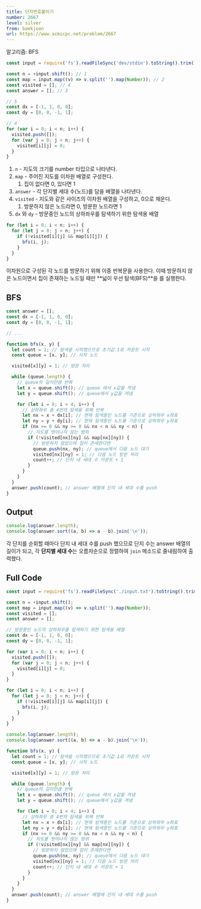 ```yaml
---
title: 단지번호붙이기
number: 2667
level: silver
from: baekjoon
url: https://www.acmicpc.net/problem/2667
---
```


알고리즘: BFS

```js
const input = require('fs').readFileSync('dev/stdin').toString().trim().split('\n');

const n = +input.shift(); // 1
const map = input.map((v) => v.split('').map(Number)); // 2
const visited = []; // 4
const answer = []; // 3

// 5
const dx = [-1, 1, 0, 0];
const dy = [0, 0, -1, 1];

// 4
for (var i = 0; i < n; i++) {
  visited.push([]);
  for (var j = 0; j < n; j++) {
    visited[i][j] = 0;
  }
}
```

1. `n` - 지도의 크기를 number 타입으로 나타낸다.
2. `map` - 주어진 지도를 이차원 배열로 구성한다.
   1. 집이 없다면 0, 있다면 1
3. `answer` - 각 단지별 세대 수(노드)를 담을 배열을 나타낸다.
4. `visited` - 지도와 같은 사이즈의 이차원 배열을 구성하고, 0으로 채운다.
   1. 방문하지 않은 노드라면 0, 방문한 노드라면 1
5. `dx` 와 `dy` - 방문중인 노드의 상하좌우를 탐색하기 위한 탐색용 배열

```js
for (let i = 0; i < n; i++) {
  for (let j = 0; j < n; j++) {
    if (!visited[i][j] && map[i][j]) {
      bfs(i, j);
    }
  }
}
```

이차원으로 구성된 각 노드를 방문하기 위해 이중 반복문을 사용한다.
이때 방문하지 않은 노드이면서 집이 존재하는 노드일 때만 **넓이 우선 탐색(BFS)**을 를 실행한다.

## BFS

```js
const answer = [];
const dx = [-1, 1, 0, 0];
const dy = [0, 0, -1, 1];

// ...

function bfs(x, y) {
  let count = 1; // 탐색을 시작했으므로 초기값 1로 카운트 시작
  const queue = [x, y]; // 시작 노드

  visited[x][y] = 1; // 방문 처리

  while (queue.length) {
    // queue의 길이만큼 반복
    let x = queue.shift(); // queue 에서 x값을 꺼냄
    let y = queue.shift(); // queue에서 y값을 꺼냄

    for (let i = 0; i < 4; i++) {
      // 상하좌우 총 4번의 탐색을 위해 반복
      let nx = x + dx[i]; // 현재 탐색중인 노드를 기준으로 상하좌우 x좌표
      let ny = y + dy[i]; // 현재 탐색중인 노드를 기준으로 상하좌우 y좌표
      if (nx >= 0 && ny >= 0 && nx < n && ny < n) {
        // 지도를 벗어나지 않는 범위
        if (!visited[nx][ny] && map[nx][ny]) {
          // 방문하지 않았으며 집이 존재한다면
          queue.push(nx, ny); // queue에서 다음 노드 대기
          visited[nx][ny] = 1; // 다음 노드 방문 처리
          count++; // 단지 내 세대 수 카운트 + 1
        }
      }
    }
  }
  answer.push(count); // answer 배열에 단지 내 세대 수를 push
}
```

## Output

```jsx
console.log(answer.length);
console.log(answer.sort((a, b) => a - b).join('\n'));
```

각 단지를 순회할 때마다 단지 내 세대 수를 push 했으므로
단지 수는 answer 배열의 길이가 되고, 각 **단지별 세대 수**는 오름차순으로 정렬하여 `join` 메소드로 줄내림하여 출력했다.

## Full Code

```js
const input = require('fs').readFileSync('./input.txt').toString().trim().split('\n');

const n = +input.shift();
const map = input.map((v) => v.split('').map(Number));
const visited = [];
const answer = [];

// 방문중인 노드의 상하좌우를 탐색하기 위한 탐색용 배열
const dx = [-1, 1, 0, 0];
const dy = [0, 0, -1, 1];

for (var i = 0; i < n; i++) {
  visited.push([]);
  for (var j = 0; j < n; j++) {
    visited[i][j] = 0;
  }
}

for (let i = 0; i < n; i++) {
  for (let j = 0; j < n; j++) {
    if (!visited[i][j] && map[i][j]) {
      bfs(i, j);
    }
  }
}

console.log(answer.length);
console.log(answer.sort((a, b) => a - b).join('\n'));

function bfs(x, y) {
  let count = 1; // 탐색을 시작했으므로 초기값 1로 카운트 시작
  const queue = [x, y]; // 시작 노드

  visited[x][y] = 1; // 방문 처리

  while (queue.length) {
    // queue의 길이만큼 반복
    let x = queue.shift(); // queue 에서 x값을 꺼냄
    let y = queue.shift(); // queue에서 y값을 꺼냄

    for (let i = 0; i < 4; i++) {
      // 상하좌우 총 4번의 탐색을 위해 반복
      let nx = x + dx[i]; // 현재 탐색중인 노드를 기준으로 상하좌우 x좌표
      let ny = y + dy[i]; // 현재 탐색중인 노드를 기준으로 상하좌우 y좌표
      if (nx >= 0 && ny >= 0 && nx < n && ny < n) {
        // 지도를 벗어나지 않는 범위
        if (!visited[nx][ny] && map[nx][ny]) {
          // 방문하지 않았으며 집이 존재한다면
          queue.push(nx, ny); // queue에서 다음 노드 대기
          visited[nx][ny] = 1; // 다음 노드 방문 처리
          count++; // 단지 내 세대 수 카운트 + 1
        }
      }
    }
  }
  answer.push(count); // answer 배열에 단지 내 세대 수를 push
}
```
